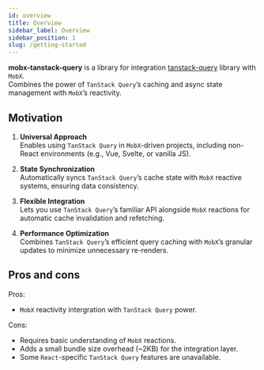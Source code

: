 ```yaml
---
id: overview
title: Overview
sidebar_label: Overview
sidebar_position: 1
slug: /getting-started
---
```

**mobx-tanstack-query** is a library for integration [tanstack-query](https://tanstack.com/query/latest/docs/framework/react/overview) library with `MobX`.  
Combines the power of `TanStack Query`’s caching and async state management with `MobX`’s reactivity.

## Motivation
1. **Universal Approach**  
Enables using `TanStack Query` in `MobX`-driven projects, including non-React environments (e.g., Vue, Svelte, or vanilla JS).

2. **State Synchronization**  
Automatically syncs `TanStack Query`’s cache state with `MobX` reactive systems, ensuring data consistency.

3. **Flexible Integration**  
Lets you use `TanStack Query`’s familiar API alongside `MobX` reactions for automatic cache invalidation and refetching.

4. **Performance Optimization**  
Combines `TanStack Query`’s efficient query caching with `MobX`’s granular updates to minimize unnecessary re-renders.

## Pros and cons  

Pros:  
- `MobX` reactivity intergration with `TanStack Query` power.  

Cons:  
- Requires basic understanding of `MobX` reactions.  
- Adds a small bundle size overhead (~2KB) for the integration layer.  
- Some `React`-specific `TanStack Query` features are unavailable.  

